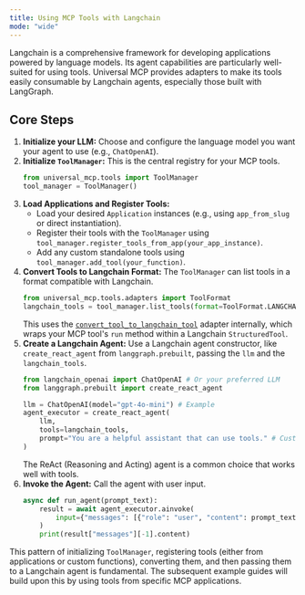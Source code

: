 ```yaml
---
title: Using MCP Tools with Langchain
mode: "wide"
---
```


Langchain is a comprehensive framework for developing applications powered by language models. Its agent capabilities are particularly well-suited for using tools. Universal MCP provides adapters to make its tools easily consumable by Langchain agents, especially those built with LangGraph.

## Core Steps

1.  **Initialize your LLM:** Choose and configure the language model you want your agent to use (e.g., `ChatOpenAI`).
2.  **Initialize `ToolManager`:** This is the central registry for your MCP tools.
    ```python
    from universal_mcp.tools import ToolManager
    tool_manager = ToolManager()
    ```
3.  **Load Applications and Register Tools:**
    *   Load your desired `Application` instances (e.g., using `app_from_slug` or direct instantiation).
    *   Register their tools with the `ToolManager` using `tool_manager.register_tools_from_app(your_app_instance)`.
    *   Add any custom standalone tools using `tool_manager.add_tool(your_function)`.
4.  **Convert Tools to Langchain Format:**
    The `ToolManager` can list tools in a format compatible with Langchain.
    ```python
    from universal_mcp.tools.adapters import ToolFormat
    langchain_tools = tool_manager.list_tools(format=ToolFormat.LANGCHAIN)
    ```
    This uses the [`convert_tool_to_langchain_tool`](https://github.com/universal-mcp/universal-mcp/blob/master/src/universal_mcp/tools/adapters.py) adapter internally, which wraps your MCP tool's `run` method within a Langchain `StructuredTool`.
5.  **Create a Langchain Agent:**
    Use a Langchain agent constructor, like `create_react_agent` from `langgraph.prebuilt`, passing the `llm` and the `langchain_tools`.
    ```python
    from langchain_openai import ChatOpenAI # Or your preferred LLM
    from langgraph.prebuilt import create_react_agent

    llm = ChatOpenAI(model="gpt-4o-mini") # Example
    agent_executor = create_react_agent(
        llm,
        tools=langchain_tools,
        prompt="You are a helpful assistant that can use tools." # Customize as needed
    )
    ```
    The ReAct (Reasoning and Acting) agent is a common choice that works well with tools.
6.  **Invoke the Agent:**
    Call the agent with user input.
    ```python
    async def run_agent(prompt_text):
        result = await agent_executor.ainvoke(
            input={"messages": [{"role": "user", "content": prompt_text}]}
        )
        print(result["messages"][-1].content)
    ```

This pattern of initializing `ToolManager`, registering tools (either from applications or custom functions), converting them, and then passing them to a Langchain agent is fundamental. The subsequent example guides will build upon this by using tools from specific MCP applications.